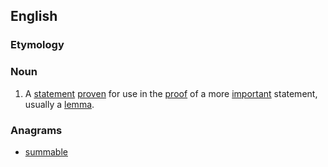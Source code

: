 ==English==

===Etymology===
{{prefix|sub|lemma}}

===Noun===
{{en-noun|pl2=sublemmata}}
# {{context|mathematics|lang=en}} A [[statement]] [[prove]]n for use in the [[proof]] of a more [[important]] statement, usually a [[lemma]].

===Anagrams===
* [[summable#English|summable]]